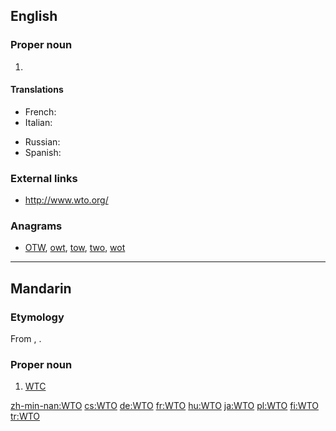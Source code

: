 ==English==
{{wikipedia|WTO}}

===Proper noun===
{{en-proper noun}}

# {{initialism of|World Trade Organization}}

====Translations====
{{trans-top|World Trade Organization}}
* French: {{t-|fr|OMC|f}}
* Italian: {{t-|it|OMC}}
{{trans-mid}}
* Russian: {{t+|ru|ВТО|f|tr=ve-te-ó}}
* Spanish: {{t-|es|OMC}}
{{trans-bottom}}

===External links===
* http://www.wto.org/

===Anagrams===
* [[OTW#English|OTW]], [[owt#English|owt]], [[tow#English|tow]], [[two#English|two]], [[wot#English|wot]]

----

==Mandarin==

===Etymology===
From {{etyl|en|cmn}} {{term|WTO|lang=en}}, {{initialism of|World Trade Organization|cap=i|nocat=1}}.

===Proper noun===
{{infl|cmn|proper noun|sc=Latn}}

# [[WTC]]

[[zh-min-nan:WTO]]
[[cs:WTO]]
[[de:WTO]]
[[fr:WTO]]
[[hu:WTO]]
[[ja:WTO]]
[[pl:WTO]]
[[fi:WTO]]
[[tr:WTO]]